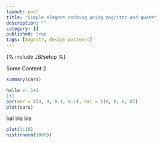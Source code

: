 ```yaml
---
layout: post
title: "Simple elegant caching using magrittr and quote"
description: ""
category: []
published: true
tags: [magritr, design patterns]
---
```

{% include JB/setup %}

Some Content 2

```r
summary(cars)

```

```r
hallo <- 1+1
1+1
par(mar = c(4, 4, 0.1, 0.1), omi = c(0, 0, 0, 0))
plot(cars)
```


bal bla bla

```r
plot(1:10)
hist(rnorm(1000))
```



